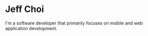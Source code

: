 # Jeff Choi

I'm a software developer that primarily focuses on mobile and web application development.
